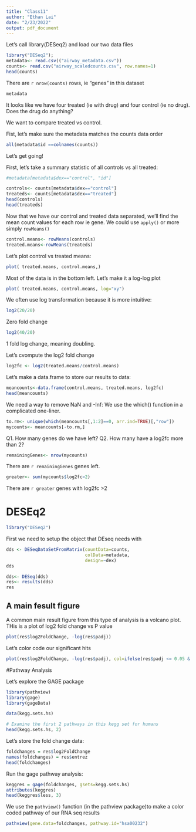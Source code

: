 ```yaml
---
title: "Class11"
author: "Ethan Lai"
date: "2/23/2022"
output: pdf_document
---
```

Let's call library(DESeq2) and load our two data files
```r
library("DESeq2");
metadata<- read.csv(("airway_metadata.csv"))
counts<- read.csv("airway_scaledcounts.csv", row.names=1)
head(counts)
```
There are `r nrow(counts)` rows, ie "genes" in this dataset


```r
metadata
```
It looks like we have four treated (ie with drug) and four control (ie no drug).
 Does the drug do anything?
 
 We want to compare treated vs control.
 
 Fist, let's make sure the metadata matches the counts data order
```r
all(metadata$id ==colnames(counts))
```
 Let's get going!

First, let's take a summary statistic of all controls vs all treated:
```r
#metadata[metadata$dex=="control", "id"]

controls<- counts[metadata$dex=="control"]
treateds<- counts[metadata$dex=="treated"]
head(controls)
head(treateds)

```

Now that we have our control and treated data separated, we'll find the mean count values for each row ie gene. We could use `apply()` or more simply `rowMeans()`

```r
control.means<- rowMeans(controls)
treated.means<-rowMeans(treateds)
```

Let's plot control vs treated means:

```r
plot( treated.means, control.means,)
```

Most of the data is in the bottom left. Let's make it a log-log plot

```r
plot( treated.means, control.means, log="xy")

```
We often use log transformation because it is more intuitive:
```r
log2(20/20)
```
Zero fold change

```r
log2(40/20)
```
1 fold log change, meaning doubling.


Let's cvompute the log2 fold change

```r
log2fc <- log2(treated.means/control.means)
```

Let's make a data.frame to store our results to data:
```r
meancounts<-data.frame(control.means, treated.means, log2fc)
head(meancounts)
```
We need a way to remove NaN and -Inf: We use the which() function in a complicated one-liner.
```r
to.rm<- unique(which(meancounts[,1:2]==0, arr.ind=TRUE)[,"row"])
mycounts<- meancounts[-to.rm,]
```

Q1. How many genes do we have left?
Q2. How many have a log2fc more than 2?

```r
remainingGenes<- nrow(mycounts)
```

There are `r remainingGenes` genes left.
```r
greater<- sum(mycounts$log2fc>2)
```
There are `r greater` genes with log2fc >2


# DESEq2

```r
library("DESeq2")
```

First we need to setup the object that DEseq needs with 
```r
dds <- DESeqDataSetFromMatrix(countData=counts, 
                              colData=metadata, 
                              design=~dex)
dds
```

```r
dds<- DESeq(dds)
res<- results(dds)
res
```


## A main fesult figure

A common main result figure from this type of analysis is a volcano plot. THis is a plot of log2 fold change vs P value

```r

plot(res$log2FoldChange, -log(res$padj))

```

Let's color code our significant hits

```r
plot(res$log2FoldChange, -log(res$padj), col=ifelse(res$padj <= 0.05 & (res$log2FoldChange>2 | res$log2FoldChange<=-2), "red", "black"))

```


#Pathway Analysis

Let's explore the GAGE package
```r
library(pathview)
library(gage)
library(gageData)
```

```r
data(kegg.sets.hs)

# Examine the first 2 pathways in this kegg set for humans
head(kegg.sets.hs, 2)

```
Let's store the fold change data:

```r
foldchanges = res$log2FoldChange
names(foldchanges) = res$entrez
head(foldchanges)
```


Run the gage pathway analysis:

```r
keggres = gage(foldchanges, gsets=kegg.sets.hs)
attributes(keggres)
head(keggres$less, 3)
```

We use the `pathview()` function (in the pathview package)to make a color coded pathway of our RNA seq results

```r
pathview(gene.data=foldchanges, pathway.id="hsa00232")

```

